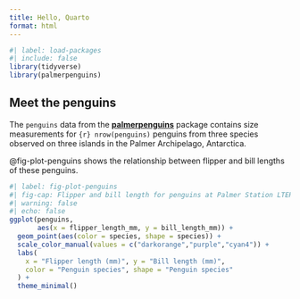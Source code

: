 ```yaml
---
title: Hello, Quarto
format: html
---
```


```r
#| label: load-packages
#| include: false
library(tidyverse)
library(palmerpenguins)
```

## Meet the penguins

The `penguins` data from the [**palmerpenguins**](https://allisonhorst.github.io/palmerpenguins) package contains size measurements for `{r} nrow(penguins)` penguins from three species observed on three islands in the Palmer Archipelago, Antarctica.

@fig-plot-penguins shows the relationship between flipper and bill lengths of these penguins.

```r
#| label: fig-plot-penguins
#| fig-cap: Flipper and bill length for penguins at Palmer Station LTER
#| warning: false
#| echo: false
ggplot(penguins, 
       aes(x = flipper_length_mm, y = bill_length_mm)) +
  geom_point(aes(color = species, shape = species)) +
  scale_color_manual(values = c("darkorange","purple","cyan4")) +
  labs(
    x = "Flipper length (mm)", y = "Bill length (mm)",
    color = "Penguin species", shape = "Penguin species"
  ) +
  theme_minimal()
```
